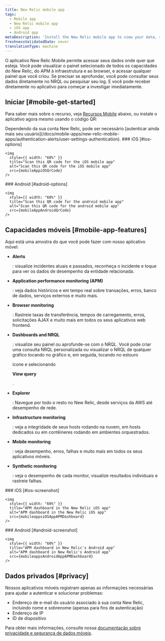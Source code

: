 ```yaml
---
title: New Relic mobile app
tags:
  - Mobile app
  - New Relic mobile app
  - iOS app
  - Android app
metaDescription: 'Install the New Relic mobile app to view your data, run queries, and receive and create alerts.'
freshnessValidatedDate: never
translationType: machine
---
```






O aplicativo New Relic Mobile permite acessar seus dados onde quer que esteja. Você pode visualizar o painel selecionado de todos os capacidades do New Relic, do APM à infraestrutura e ao browser, e acessar qualquer painel que você criou. Se precisar se aprofundar, você pode consultar seus dados diretamente no NRQL ou pesquisar seu log. E você pode receber <InlinePopover type="alerts"/>diretamente no aplicativo para começar a investigar imediatamente.

## Iniciar [#mobile-get-started]

Para saber mais sobre o recurso, veja [Recursos Mobile](#mobile-app-features) abaixo, ou instale o aplicativo agora mesmo usando o código QR:

<Callout variant="tip">
  Dependendo da sua conta New Relic, pode ser necessário [autenticar ainda mais seu usuário](/docs/mobile-apps/new-relic-mobile-apps/authentication-alerts/user-settings-authentication).
</Callout>

<SideBySide>
  <Side>
    ### iOS [#ios-options]

    <img
      style={{ width: "60%" }}
      title="Scan this QR code for the iOS mobile app"
      alt="Scan this QR code for the iOS mobile app"
      src={mobileAppiOSQrCode}
    />
  </Side>

  <Side>
    ### Android [#adroid-options]

    <img
      style={{ width: "60%" }}
      title="Scan this QR code for the android mobile app"
      alt="Scan this QR code for the android mobile app"
      src={mobileAppAndroidQrCode}
    />
  </Side>
</SideBySide>

## Capacidades móveis [#mobile-app-features]

Aqui está uma amostra do que você pode fazer com nosso aplicativo móvel:

* <DoNotTranslate>**Alerts**</DoNotTranslate>

  : visualize incidentes atuais e passados, reconheça o incidente e toque para ver os dados de desempenho da entidade relacionada.

* <DoNotTranslate>**Application performance monitoring (APM)**</DoNotTranslate>

  : veja dados históricos e em tempo real sobre transações, erros, banco de dados, serviços externos e muito mais.

* <DoNotTranslate>**Browser monitoring**</DoNotTranslate>

  : Rastreie taxas de transferência, tempos de carregamento, erros, solicitações AJAX e muito mais em todos os seus aplicativos web frontend.

* <DoNotTranslate>**Dashboards and NRQL**</DoNotTranslate>

  : visualize seu painel ou aprofunde-se com o NRQL. Você pode criar uma consulta NRQL personalizada ou visualizar o NRQL de qualquer gráfico tocando no gráfico e, em seguida, tocando no estouro

  <Icon name="fe-more-horizontal"/>

  ícone e selecionando

  <DoNotTranslate>**View query**</DoNotTranslate>

  .

* <DoNotTranslate>**Explorer**</DoNotTranslate>

  : Navegue por todo o resto no New Relic, desde serviços da AWS até desempenho de rede.

* <DoNotTranslate>**Infrastructure monitoring**</DoNotTranslate>

  : veja a integridade de seus hosts rodando na nuvem, em hosts dedicados ou em contêineres rodando em ambientes orquestrados.

* <DoNotTranslate>**Mobile monitoring**</DoNotTranslate>

  : veja desempenho, erros, falhas e muito mais em todos os seus aplicativos móveis.

* <DoNotTranslate>**Synthetic monitoring**</DoNotTranslate>

  : veja o desempenho de cada monitor, visualize resultados individuais e rastreie falhas.

<SideBySide>
  <Side>
    ### iOS [#ios-screenshot]

    <img
      style={{ width: "60%" }}
      title="APM dashboard in the New Relic iOS app"
      alt="APM dashboard in the New Relic iOS app"
      src={mobileappsiOSAppAPMDashboard}
    />
  </Side>

  <Side>
    ### Android [#android-screenshot]

    <img
      style={{ width: "60%" }}
      title="APM dashboard in New Relic's Android app"
      alt="APM dashboard in New Relic's Android app"
      src={mobileappsAndroidAppAPMDashboard}
    />
  </Side>
</SideBySide>

## Dados privados [#privacy]

Nossos aplicativos móveis registram apenas as informações necessárias para ajudar a autenticar e solucionar problemas:

* Endereço de e-mail do usuário associado à sua conta New Relic, incluindo nome e sobrenome (apenas para fins de autenticação)
* Endereço de IP
* ID de dispositivo

Para obter mais informações, consulte nossa [documentação sobre privacidade e segurança de dados móveis](/docs/mobile-monitoring/new-relic-mobile/get-started/security-mobile-apps).